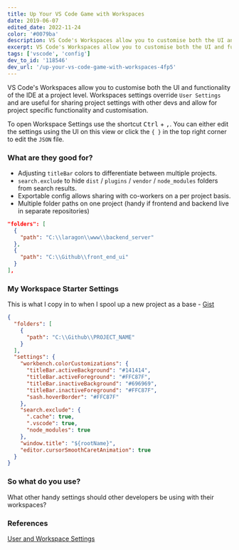 ```yaml
---
title: Up Your VS Code Game with Workspaces
date: 2019-06-07
edited_date: 2022-11-24
color: '#0079ba'
description: VS Code's Workspaces allow you to customise both the UI and functionality of the IDE at a project level.
excerpt: VS Code's Workspaces allow you to customise both the UI and functionality of the IDE at a project level.
tags: ['vscode', 'config']
dev_to_id: '118546'
dev_url: '/up-your-vs-code-game-with-workspaces-4fp5'
---
```


VS Code's Workspaces allow you to customise both the UI and functionality of the IDE at a project level. Workspaces settings override `User Settings` and are useful for sharing project settings with other devs and allow for project specific functionality and customisation.

To open Workspace Settings use the shortcut <kbd>Ctrl</kbd> + <kbd>,</kbd>. You can either edit the settings using the UI on this view or click the `{ }` in the top right corner to edit the `JSON` file.

### What are they good for?

- Adjusting `titleBar` colors to differentiate between multiple projects.
- `search.exclude` to hide `dist` / `plugins` / `vendor` / `node_modules` folders from search results.
- Exportable config allows sharing with co-workers on a per project basis.
- Multiple folder paths on one project (handy if frontend and backend live in separate repositories)

```json
"folders": [
  {
    "path": "C:\\laragon\\www\\backend_server"
  },
  {
    "path": "C:\\Github\\front_end_ui"
  }
],
```

### My Workspace Starter Settings

This is what I copy in to when I spool up a new project as a base - <a href="https://gist.github.com/lukethacoder/eecfc34c9c2bc63e87947d55d5b8b786" target="_blank">Gist</a>

```json
{
  "folders": [
    {
      "path": "C:\\Github\\PROJECT_NAME"
    }
  ],
  "settings": {
    "workbench.colorCustomizations": {
      "titleBar.activeBackground": "#141414",
      "titleBar.activeForeground": "#FFC87F",
      "titleBar.inactiveBackground": "#696969",
      "titleBar.inactiveForeground": "#FFC87F",
      "sash.hoverBorder": "#FFC87F"
    },
    "search.exclude": {
      ".cache": true,
      ".vscode": true,
      "node_modules": true
    },
    "window.title": "${rootName}",
    "editor.cursorSmoothCaretAnimation": true
  }
}
```

### So what do you use?

What other handy settings should other developers be using with their workspaces?

### References

[User and Workspace Settings](!https://code.visualstudio.com/docs/getstarted/settings)
